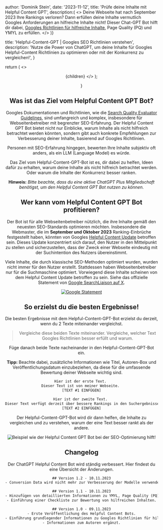 


  author: 'Dominik Stein',
  date: '2023-11-12',
  title: 'Prüfe deine Inhalte mit Helpful Content GPT',
  description:(
    <>
    Deine Webseite hat nach September 2023 Ihre Rankings verloren? Dann erfüllen deine Inhalte vermutlich Googles Anforderungen an hilfreiche Inhalte nicht! Dieser Chat-GPT Bot hilft dir dabei, <a className="underline font-bold decoration-rosa" href="https://developers.google.com/search/docs/fundamentals/creating-helpful-content?hl=de" title="Helpful Content Dokumentation">Googles Richtlinien für hilfreiche Inhalte</a>, <span className="font-bold">Page Quality (PQ)</span> und <span className="font-bold">YMYL</span> zu erfüllen.
    </>
)}

  title: 'Helpful-Content-GPT | Googles SEO Richtlinien verstehen',
  description: 'Nutze die Power von ChatGPT, um deine Inhalte für Googles Helpful-Content Richtlinien zu optimieren oder mit der Konkurrenz zu vergleichen!',
}

  return (
    <>
    <ToolsOuterLayout>
        <Header page={page}/>
    <ToolsInnerLayout>
        {children}
    </ToolsInnerLayout>
        </ToolsOuterLayout>
    </>
    );
 
}

## Was ist das Ziel vom Helpful Content GPT Bot?

Googles Dokumentationen und Richtlinien, wie die [Search Quality Evaluator Guidelines](https://static.googleusercontent.com/media/guidelines.raterhub.com/de//searchqualityevaluatorguidelines.pdf), sind umfangreich und komplex, insbesondere für Webseitenbetreiber mit begrenzter SEO-Erfahrung. Der Helpful Content GPT Bot bietet nicht nur Einblicke, warum Inhalte als nicht hilfreich betrachtet werden könnten, sondern gibt auch konkrete Empfehlungen zur Verbesserung deiner Inhalte, basierend auf Googles Richtlinien.

Personen mit SEO-Erfahrung hingegen, bewerten Ihre Inhalte subjektiv oft anders, als ein LLM (Language Model) es würde.

Das Ziel vom Helpful-Content-GPT-Bot ist es, dir dabei zu helfen, Ideen dafür zu erhalten, warum deine Inhalte als nicht hilfreich betrachtet werden. Oder warum die Inhalte der Konkurrenz besser ranken.

**Hinweis:** *Bitte beachte, dass du eine aktive ChatGPT Plus Mitgliedschaft benötigst, um den Helpful Content GPT Bot nutzen zu können.*

## Wer kann vom Helpful Content GPT Bot profitieren?

Der Bot ist für alle Webseitenbetreiber nützlich, die ihre Inhalte gemäß den neuesten SEO-Standards optimieren möchten. Insbesondere die Webmaster, die im **September und Oktober 2023** Ranking-Einbrüche festgestellt haben, könnten von Googles [Helpful Content Update](https://developers.google.com/search/updates/helpful-content-update?hl=de) betroffen sein. Dieses Update konzentriert sich darauf, den Nutzer in den Mittelpunkt zu stellen und sicherzustellen, dass der Zweck einer Webseite eindeutig mit der Suchintention des Nutzers übereinstimmt.

Viele Inhalte, die durch klassische SEO-Methoden optimiert wurden, wurden nicht immer für den Nutzer erstellt. Stattdessen haben Webseitenbetreiber nur für die Suchmaschine optimiert. Vorwiegend diese Inhalte scheinen von dem Helpful Content Update betroffen zu sein. Siehe das offizielle Statement von [Google SearchLiaison auf X](https://twitter.com/searchliaison/status/1720491595420856329).

[<Image src={GoogleStatement} alt="Google Statement" />](https://twitter.com/searchliaison/status/1720491595420856329)

## So erzielst du die besten Ergebnisse!

Die besten Ergebnisse mit dem Helpful-Content-GPT-Bot erzielst du derzeit, wenn du 2 Texte miteinander vergleichst.

> Vergleiche diese beiden Texte miteinander. 
> Vergleiche, welcher Text Googles Richtlinien besser erfüllt und warum.

Füge danach beide Texte nacheinander in den Helpful-Content-GPT-Bot ein.

**Tipp:** Beachte dabei, zusätzliche Informationen wie Titel, Autoren-Box und Veröffentlichungsdatum einzubeziehen, da diese für die umfassende Bewertung deiner Webseite wichtig sind.

```txt
Hier ist der erste Text. 
Dieser Text ist von meiner Webseite. 
[TEXT #1 EINFÜGEN]

Hier ist der zweite Text. 
Dieser Text verfügt derzeit über bessere Rankings in den Suchergebnissen.
[TEXT #2 EINFÜGEN]
```

Der Helpful-Content-GPT-Bot wird dir dann helfen, die Inhalte zu vergleichen und zu verstehen, warum der eine Text besser rankt als der andere.

<Image src={ExampleHelpfulContentGPTBot} alt="Beispiel wie der Helpful Content GPT Bot bei der SEO-Optimierung hilft!" />

<div id="changelog">

## Changelog

Der ChatGPT Helpful Content Bot wird ständig verbessert. Hier findest du eine Übersicht der Änderungen.

```txt
## Version 1.2 - 10.11.2023
- Conversion Data wird nicht mehr zur Verbesserung der Modelle verwendet.

## Version 1.1 - 10.11.2023
- Hinzufügen von detaillierten Informationen zu YMYL, Page Quality (PQ), Main Content (MC) und Googles Anti-Spam-Richtlinien.
- Einführung einer Checkliste zur Bewertung von hilfreichen Inhalten.

## Version 1.0 - 09.11.2023
- Erste Veröffentlichung des Helpful Content Bots.
- Einführung grundlegender Informationen zu Googles Richtlinien für hilfreiche Inhalte.
- Informationen zum Autoren ergänzt.
```
</div>